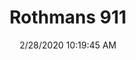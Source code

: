 ---
width: 1333
height: 2000
title: Rothmans 911
description: Rothmans livery on a 911.
date: 2/28/2020 10:19:45 AM
cameraMake: Sony
cameraModel: ILCE-7M3
lens: ZEISS Batis 1.8/85
settingsfStop: f/1.8
settingsISO: ISO 100
settingsShutter: 1/125
settingsFocalLength: 85 mm
---